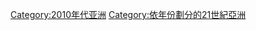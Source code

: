 {{Commons category|2017 in Asia}}

{{portal|亚洲}}
{{Year by category
|m=2
|c=0
|d=1
|y=7
|cat=亚洲
|sortkey=2010年代亚洲
|parent=依年份劃分的21世紀亞洲
|subcat=2017年各大洲
}}

[[Category:2010年代亚洲|Category:2010年代亚洲]]
[[Category:依年份劃分的21世紀亞洲|Category:依年份劃分的21世紀亞洲]]